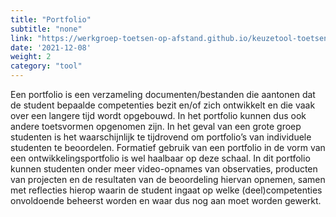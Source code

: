 ```yaml
---
title: "Portfolio"
subtitle: "none"
link: "https://werkgroep-toetsen-op-afstand.github.io/keuzetool-toetsen/methods/portfolio/"
date: '2021-12-08'
weight: 2
category: "tool"
---
```


Een portfolio is een verzameling documenten/bestanden die aantonen dat de student bepaalde competenties bezit en/of zich ontwikkelt en die vaak over een langere tijd wordt opgebouwd. In het portfolio kunnen dus ook andere toetsvormen opgenomen zijn. In het geval van een grote groep studenten is het waarschijnlijk te tijdrovend om portfolio’s van individuele studenten te beoordelen. Formatief gebruik van een portfolio in de vorm van een ontwikkelingsportfolio is wel haalbaar op deze schaal. In dit portfolio kunnen studenten onder meer video-opnames van observaties, producten van projecten en de resultaten van de beoordeling hiervan opnemen, samen met reflecties hierop waarin de student ingaat op welke (deel)competenties onvoldoende beheerst worden en waar dus nog aan moet worden gewerkt. 
